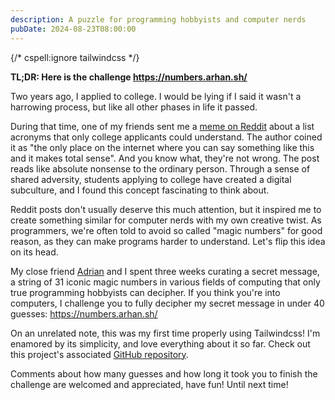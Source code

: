 ```yaml
---
description: A puzzle for programming hobbyists and computer nerds
pubDate: 2024-08-23T08:00:00
---
```

{/* cspell:ignore tailwindcss */}

**TL;DR: Here is the challenge https://numbers.arhan.sh/**

Two years ago, I applied to college. I would be lying if I said it wasn't a harrowing process, but like all other phases in life it passed.

During that time, one of my friends sent me a [meme on Reddit](https://www.reddit.com/r/ApplyingToCollege/comments/103aycn/only_a2c/) about a list acronyms that only college applicants could understand. The author coined it as "the only place on the internet where you can say something like this and it makes total sense". And you know what, they're not wrong. The post reads like absolute nonsense to the ordinary person. Through a sense of shared adversity, students applying to college have created a digital subculture, and I found this concept fascinating to think about.

Reddit posts don't usually deserve this much attention, but it inspired me to create something similar for computer nerds with my own creative twist. As programmers, we're often told to avoid so called "magic numbers" for good reason, as they can make programs harder to understand. Let's flip this idea on its head.

My close friend [Adrian](https://bithole.dev) and I spent three weeks curating a secret message, a string of 31 iconic magic numbers in various fields of computing that only true programming hobbyists can decipher. If you think you're into computers, I challenge you to fully decipher my secret message in under 40 guesses: https://numbers.arhan.sh/

On an unrelated note, this was my first time properly using Tailwindcss! I'm enamored by its simplicity, and love everything about it so far. Check out this project's associated [GitHub repository](https://github.com/ArhanChaudhary/iconic-computing-numbers).

Comments about how many guesses and how long it took you to finish the challenge are welcomed and appreciated, have fun! Until next time!
